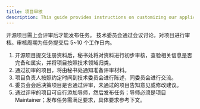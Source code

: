 ```yaml
---
title: 项目审核
description: This guide provides instructions on customizing our application.
---
```


开源项目需上会评审后才能发布任务。
技术委员会通过会议讨论，对项目进行审核。审核周期为任务提交后 5~10 个工作日内。


1. 开源项目提交注册资料后，秘书处将对资料进行初步审核，查验相关信息是否完备和属实，并将项目按照技术领域归类。
2. 通过初审的项目，将由秘书处通知准备评审材料。
3. 项目负责人按照约定时间到技术委员会进行陈述，同委员会进行交流。
4. 委员会会后决策项目是否通过评审，未通过的项目告知意见或修改建议。
5. 通过评审的项目可自行添加导师，然后发布任务；导师必须是项目Maintainer；发布任务需满足要求，具体要求参考下文。
